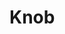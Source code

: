 


<Meta title="Knob" />

# Knob

<Props of={Knob} />

<Preview>
  <Story name='default'>
    <div style={{ padding: '32px', background: color('contextBackgroundColor', '#333333') }}>
      <Knob
        value={number('value', 0)}
        min={number('min', 0)}
        max={number('max', 1)}
        law={select('law', ['linear', 'log', 'pow'], 'linear')}
        size={select('size', ['small', 'medium', 'big'], 'medium')}
        label={text('label', 'Gain')}
        color={color('color', '#026558')}
        contextBackgroundColor={color('contextBackgroundColor', '#333333')}
        textColor={color('textColor', '#888888')}
      />
    </div>
  </Story>
</Preview>

